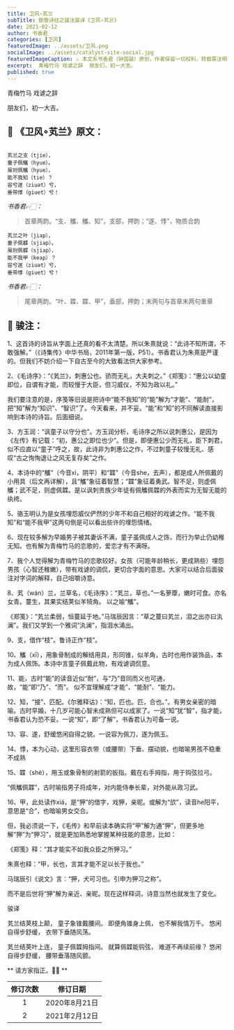 ```yaml
---
title: 卫风∘芄兰
subTitle: 致敬诗经之骏注骏译《卫风∘芄兰》 
date: 2021-02-12 
author: 书香君
categories: [卫风]
featuredImage: ../assets/卫风.png
socialImage: ../assets/catalyst-site-social.jpg
featuredImageCaption: ⚠️️ 本文系书香君（钟国骏）原创，作者保留一切权利，转载需注明出处。
excerpt:  青梅竹马 戏谑之辞  朋友们，初一大吉。   
published: true
---
```


青梅竹马
戏谑之辞

朋友们，初一大吉。

## 🌼 《卫风∘芄兰》原文：
```

芄兰之支（tjie），
童子佩觿（hyue）。
虽则佩觿（hyue），
能不我知（tie）？
容兮遂（ziuət）兮，
垂带悸（giuet）兮！

```
*书香君👉🏻：* 

> 首章两韵。“支、觿、觿、知”，支部，押韵；“遂、悸”，物质合韵

```
芄兰之叶（jiap），
童子佩韘（sjiap）。
虽则佩韘（sjiap），
能不我甲（keap）？
容兮遂（ziuət）兮，
垂带悸（giuet）兮！

```
*书香君👉🏻：* 

> 尾章两韵。“叶、韘、韘、甲”，盍部，押韵；末两句与首章末两句重章

## 🍁️ 骏注：

1、这首诗的诗旨从字面上还真的看不太清楚。所以朱熹就说：“此诗不知所谓，不敢强解。”（《诗集传》中华书局，2011年第一版，P51）。书香君认为朱熹是严谨的。但我们不妨介绍一下自古至今的大致看法供大家参考。

2、《毛诗序》：“《芄兰》，刺惠公也。骄而无礼，大夫刺之。”《郑笺》：“惠公以幼童即位，自谓有才能，而较慢于大臣，但习威仪，不知为政以礼。”

我们要注意的是，序笺等旧说是把诗中“能不我知”的“能”解为“才能”、“能耐”，把“知”解为“知识”、“智识”了。今天看来，并不妥。“能”和“知”的不同解读直接影响到本诗的诗旨。后面细说。

3、方玉润：“讽童子以守分也”。方玉润分析，毛诗序之所以说刺惠公，是因为《左传》有记载：“初，惠公之即位也少”。但是，即便惠公少而无礼，臣下刺君，似不应直以“童子”呼之，故，此诗非为刺惠公之作，不过刺童子较慢无礼、感叹“古之恂恂退让之风无复存矣”之作。

4、本诗中的“觿”（今音xi，阴平）和“韘”（今音she，去声），都是成人所佩戴的小用具（后文再详解），且“觿”象征着智慧；“韘”象征着勇武。智不足，则虚佩觿；武不足，则虚佩韘。是以讽刺贵族少年徒有佩觿佩韘的外表而实为无智无能的纨绔。

5、骆玉明认为是女孩埋怨威仪俨然的少年不和自己相好的戏谑之作。“能不我知”和“能不我甲”这两句倒是可以看出些许的埋怨情绪。

6、现在较多解为早婚男子被其妻诉不满，童子虽佩成人之饰，而行为举止仍幼稚无知。也有解为青梅竹马的恋歌的，爱恋才有不满呀。

7、我个人觉得解为青梅竹马的恋歌较好。女孩（可能年龄稍长，更成熟些）埋怨男孩（心智还稚嫩），带有戏谑的调侃，更切合字面的意思。大家可以结合后面骏注对字词的解释，自己咀嚼诗意。

8、芄（wán）兰，兰草名，《毛诗序》：“芄兰，草也。”一名萝藦，嫩时可食。亦名女青。蔓生，其果实结荚似羊犄角。
以之喻“觿”。

《郑笺》：“芄兰柔弱，恒蔓延于地。”马瑞辰因言：“草之蔓曰芄兰，泪之出亦曰汍澜”。我们又学到一个雅词“汍澜”，指泪水涌出。

9、支，借作“枝”。鲁诗正作“枝”。

10、觿（xī），用象骨制成的解结用具，形同锥，似羊角，古时也用作装饰品，本为成人佩饰。本诗中言童子佩戴此物，有戏谑调侃意。

11、能，古时“能”的读音近似“耐”，与“乃”音同而义也可通，故，“能”即“乃”、“而”。
似不宜理解成“才能”、“能耐”、“能力。

12、知，“接”、匹配。《尔雅释诂》：“知，匹也。匹，合也。”。有男女亲密的暗喻。古时早婚，十几岁可能心智未成熟但可以成家了。一说“知”犹“智”，指才能，书香君认为恐不妥。一说“知”，即“了解”，书香君认为可备一说。

13、容、遂，舒缓悠闲自得之貌。一说容为佩刀，遂为佩玉。

14、悸，本为心动，这里形容衣带（或腰带）下垂、摆动貌，也暗喻男孩不稳重不成熟

15、韘（shè），用玉或象骨制的射箭的扳指。戴在右手拇指，用于钩弦拉弓。

“佩觿佩韘”，古时喻指男子将成年，对内能侍奉长辈，对外能从政习武。

16、甲，此处读作xiá，是“狎”的借字，戏狎，亲昵。或解为“欱”，读音he阳平，意思是“合”，也暗喻男女交合。

但，我必须说一下，《毛传》和早前读本确实将“甲”解为通“狎”，但更多地解“狎”为“狎习”，就是更加熟悉地掌握某种技能的意思，比如：

《郑笺》释：“其才能实不如我众臣之所狎习。”

朱熹也释：“甲，长也，言其才能不足以长于我也。”

马瑞辰引《说文》言：“狎，犬可习也。引申为狎习之称”。

而不是后世将“狎”解为亲近、亲昵。现在这样释词，诗意当然也就发生了变化。

骏译

芄兰结荚枝上颠，
童子象锥戴腰间。
即便角锥身上佩，
也不解我情万千。
悠闲自得步舒缓，
衣带下垂随风荡。

芄兰结荚叶上连，
童子佩韘拇指间。
就算佩韘能钩弦，
难道不再续前缘？
悠闲自得步舒缓，
腰带垂落随风颤。

** 请方家指正。🙏🏻 **

| 修订次数      | 修订日期 | 
|   :----: |    :----:   | 
| 1    | 2020年8月21日       | 
| 2    | 2021年2月12日       | 
